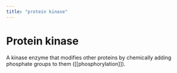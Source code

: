 ```yaml
---
title: "protein kinase"
---
```


# Protein kinase

A kinase enzyme that modifies other proteins by chemically adding phosphate groups to them ([[phosphorylation]]).